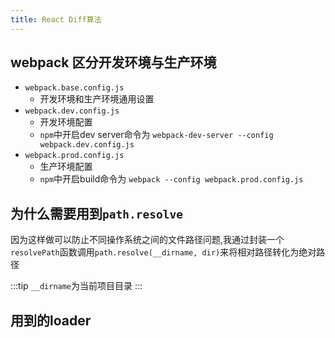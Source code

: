 ```yaml
---
title: React Diff算法
---
```



<AuthorInfo />

## webpack 区分开发环境与生产环境

- `webpack.base.config.js`
  - 开发环境和生产环境通用设置
- `webpack.dev.config.js`
  - 开发环境配置
  - `npm`中开启dev server命令为 `webpack-dev-server --config webpack.dev.config.js`
- `webpack.prod.config.js`
  - 生产环境配置
  - `npm`中开启build命令为 `webpack --config webpack.prod.config.js`

## 为什么需要用到`path.resolve`

因为这样做可以防止不同操作系统之间的文件路径问题,我通过封装一个`resolvePath`函数调用`path.resolve(__dirname, dir)`来将相对路径转化为绝对路径

:::tip 
`__dirname`为当前项目目录
:::

## 用到的loader

